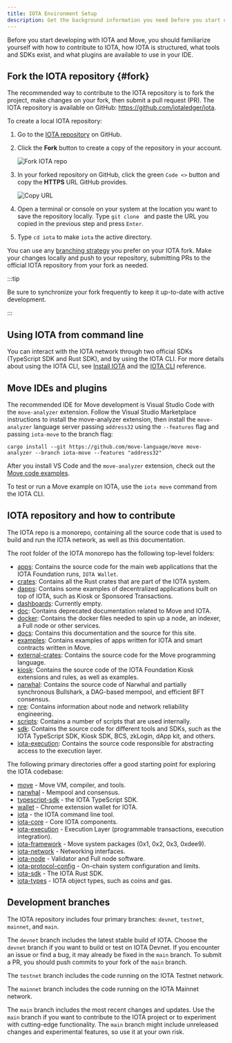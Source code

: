 ```yaml
---
title: IOTA Environment Setup
description: Get the background information you need before you start developing on IOTA. Learn the layout of the IOTA monorepository and the suggested development environment for working with Move.
---
```


Before you start developing with IOTA and Move, you should familiarize yourself with how to contribute to IOTA, how IOTA is structured, what tools and SDKs exist, and what plugins are available to use in your IDE.

## Fork the IOTA repository {#fork}

The recommended way to contribute to the IOTA repository is to fork the project, make changes on your fork, then submit a pull request (PR). The IOTA repository is available on GitHub: https://github.com/iotaledger/iota.

To create a local IOTA repository:

1. Go to the [IOTA repository](https://github.com/iotaledger/iota) on GitHub.
1. Click the **Fork** button to create a copy of the repository in your account.

    ![Fork IOTA repo](images/fork.png)

1. In your forked repository on GitHub, click the green `Code <>` button and copy the **HTTPS** URL GitHub provides.

    ![Copy URL](images/gh-url.png)

1. Open a terminal or console on your system at the location you want to save the repository locally. Type `git clone ` and paste the URL you copied in the previous step and press `Enter`.
1. Type `cd iota` to make `iota` the active directory.

You can use any [branching strategy](https://docs.github.com/en/pull-requests/collaborating-with-pull-requests/proposing-changes-to-your-work-with-pull-requests/creating-and-deleting-branches-within-your-repository) you prefer on your IOTA fork. Make your changes locally and push to your repository, submitting PRs to the official IOTA repository from your fork as needed.

:::tip

Be sure to synchronize your fork frequently to keep it up-to-date with active development.

:::


## Using IOTA from command line

You can interact with the IOTA network through two official SDKs (TypeScript SDK and Rust SDK), and by using the IOTA CLI. For more details about using the IOTA CLI, see [Install IOTA](iota-install.mdx) and the [IOTA CLI](/references/cli.mdx) reference.

## Move IDEs and plugins

The recommended IDE for Move development is Visual Studio Code with the `move-analyzer` extension. Follow the Visual Studio Marketplace instructions to install the move-analyzer extension, then install the `move-analyzer` language server passing `address32` using the `--features` flag and passing `iota-move` to the branch flag:

```shell
cargo install --git https://github.com/move-language/move move-analyzer --branch iota-move --features "address32"
```

After you install VS Code and the `move-analyzer` extension, check out the [Move code examples](https://github.com/iotaledger/iota/tree/develop/examples/move).

To test or run a Move example on IOTA, use the `iota move` command from the IOTA CLI.

## IOTA repository and how to contribute

The IOTA repo is a monorepo, containing all the source code that is used to build and run the IOTA network, as well as this documentation.

The root folder of the IOTA monorepo has the following top-level folders:

- [apps](https://github.com/iotaledger/iota/tree/develop/apps): Contains the source code for the main web applications that the IOTA Foundation runs, `IOTA Wallet`.
- [crates](https://github.com/iotaledger/iota/tree/develop/crates): Contains all the Rust crates that are part of the IOTA system.
- [dapps](https://github.com/iotaledger/iota/tree/develop/dapps): Contains some examples of decentralized applications built on top of IOTA, such as Kiosk or Sponsored Transactions.
- [dashboards](https://github.com/iotaledger/iota/tree/develop/dashboards): Currently empty.
- [doc](https://github.com/iotaledger/iota/tree/develop/doc): Contains deprecated documentation related to Move and IOTA.
- [docker](https://github.com/iotaledger/iota/tree/develop/docker): Contains the docker files needed to spin up a node, an indexer, a Full node or other services.
- [docs](https://github.com/iotaledger/iota/tree/develop/docs): Contains this documentation and the source for this site.
- [examples](https://github.com/iotaledger/iota/tree/develop/examples): Contains examples of apps written for IOTA and smart contracts written in Move.
- [external-crates](https://github.com/iotaledger/iota/tree/develop/external-crates): Contains the source code for the Move programming language.
- [kiosk](https://github.com/iotaledger/iota/tree/develop/kiosk): Contains the source code of the IOTA Foundation Kiosk extensions and rules, as well as examples.
- [narwhal](https://github.com/iotaledger/iota/tree/develop/narwhal): Contains the source code of Narwhal and partially synchronous Bullshark, a DAG-based mempool, and efficient BFT consensus.
- [nre](https://github.com/iotaledger/iota/tree/develop/nre): Contains information about node and network reliability engineering.
- [scripts](https://github.com/iotaledger/iota/tree/develop/scripts): Contains a number of scripts that are used internally.
- [sdk](https://github.com/iotaledger/iota/tree/develop/sdk): Contains the source code for different tools and SDKs, such as the IOTA TypeScript SDK, Kiosk SDK, BCS, zkLogin, dApp kit, and others.
- [iota-execution](https://github.com/iotaledger/iota/tree/develop/iota-execution): Contains the source code responsible for abstracting access to the execution layer.

The following primary directories offer a good starting point for exploring the IOTA codebase:

- [move](https://github.com/iotaledger/iota/tree/develop/external-crates/move) - Move VM, compiler, and tools.
- [narwhal](https://github.com/iotaledger/iota/tree/develop/narwhal) - Mempool and consensus.
- [typescript-sdk](https://github.com/iotaledger/iota/tree/develop/sdk/typescript/) - the IOTA TypeScript SDK.
- [wallet](https://github.com/iotaledger/iota/tree/develop/apps/wallet) - Chrome extension wallet for IOTA.
- [iota](https://github.com/iotaledger/iota/tree/develop/crates/iota) - the IOTA command line tool.
- [iota-core](https://github.com/iotaledger/iota/tree/develop/crates/iota-core) - Core IOTA components.
- [iota-execution](https://github.com/iotaledger/iota/tree/develop/iota-execution) - Execution Layer (programmable transactions, execution integration).
- [iota-framework](https://github.com/iotaledger/iota/tree/develop/crates/iota-framework) - Move system packages (0x1, 0x2, 0x3, 0xdee9).
- [iota-network](https://github.com/iotaledger/iota/tree/develop/crates/iota-network) - Networking interfaces.
- [iota-node](https://github.com/iotaledger/iota/tree/develop/crates/iota-node) - Validator and Full node software.
- [iota-protocol-config](https://github.com/iotaledger/iota/tree/develop/crates/iota-protocol-config) - On-chain system configuration and limits.
- [iota-sdk](https://github.com/iotaledger/iota/tree/develop/crates/iota-sdk) - The IOTA Rust SDK.
- [iota-types](https://github.com/iotaledger/iota/tree/develop/crates/iota-types) - IOTA object types, such as coins and gas.

## Development branches

The IOTA repository includes four primary branches: `devnet`, `testnet`, `mainnet`, and `main`.

The `devnet` branch includes the latest stable build of IOTA. Choose the `devnet` branch if you want to build or test on IOTA Devnet. If you encounter an issue or find a bug, it may already be fixed in the `main` branch. To submit a PR, you should push commits to your fork of the `main` branch.

The `testnet` branch includes the code running on the IOTA Testnet network.

The `mainnet` branch includes the code running on the IOTA Mainnet network.

The `main` branch includes the most recent changes and updates. Use the `main` branch if you want to contribute to the IOTA project or to experiment with cutting-edge functionality. The `main` branch might include unreleased changes and experimental features, so use it at your own risk.

